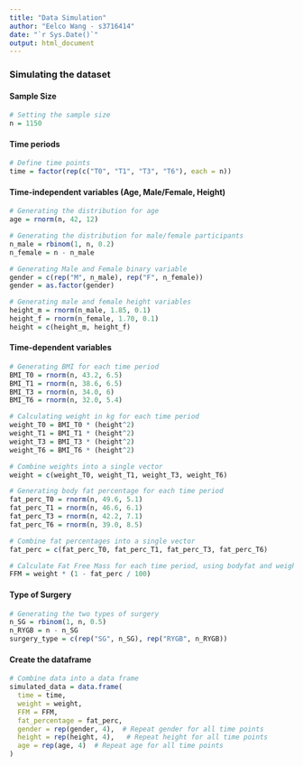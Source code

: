 ```yaml
---
title: "Data Simulation"
author: "Eelco Wang - s3716414"
date: "`r Sys.Date()`"
output: html_document
---
```


### Simulating the dataset

#### Sample Size
```r
# Setting the sample size
n = 1150
```

#### Time periods
```r
# Define time points
time = factor(rep(c("T0", "T1", "T3", "T6"), each = n))
```

#### Time-independent variables (Age, Male/Female, Height)
```r
# Generating the distribution for age
age = rnorm(n, 42, 12)

# Generating the distribution for male/female participants
n_male = rbinom(1, n, 0.2)
n_female = n - n_male

# Generating Male and Female binary variable
gender = c(rep("M", n_male), rep("F", n_female))
gender = as.factor(gender)

# Generating male and female height variables
height_m = rnorm(n_male, 1.85, 0.1)
height_f = rnorm(n_female, 1.70, 0.1)
height = c(height_m, height_f)
```

#### Time-dependent variables
```r
# Generating BMI for each time period
BMI_T0 = rnorm(n, 43.2, 6.5)
BMI_T1 = rnorm(n, 38.6, 6.5)
BMI_T3 = rnorm(n, 34.0, 6)
BMI_T6 = rnorm(n, 32.0, 5.4)

# Calculating weight in kg for each time period
weight_T0 = BMI_T0 * (height^2)
weight_T1 = BMI_T1 * (height^2)
weight_T3 = BMI_T3 * (height^2)
weight_T6 = BMI_T6 * (height^2)

# Combine weights into a single vector
weight = c(weight_T0, weight_T1, weight_T3, weight_T6)

# Generating body fat percentage for each time period
fat_perc_T0 = rnorm(n, 49.6, 5.1)
fat_perc_T1 = rnorm(n, 46.6, 6.1)
fat_perc_T3 = rnorm(n, 42.2, 7.1)
fat_perc_T6 = rnorm(n, 39.0, 8.5)

# Combine fat percentages into a single vector
fat_perc = c(fat_perc_T0, fat_perc_T1, fat_perc_T3, fat_perc_T6)
```

```r
# Calculate Fat Free Mass for each time period, using bodyfat and weight
FFM = weight * (1 - fat_perc / 100)
```

#### Type of Surgery
```r
# Generating the two types of surgery
n_SG = rbinom(1, n, 0.5)
n_RYGB = n - n_SG
surgery_type = c(rep("SG", n_SG), rep("RYGB", n_RYGB))
```

#### Create the dataframe
```r
# Combine data into a data frame
simulated_data = data.frame(
  time = time,
  weight = weight,
  FFM = FFM,
  fat_percentage = fat_perc,
  gender = rep(gender, 4),  # Repeat gender for all time points
  height = rep(height, 4),   # Repeat height for all time points
  age = rep(age, 4)  # Repeat age for all time points
)
```

